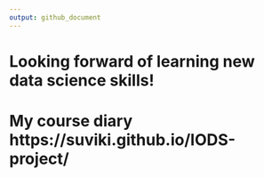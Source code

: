 ```yaml
---
output: github_document
---
```


# Looking forward of learning new data science skills!
# My course diary https://suviki.github.io/IODS-project/